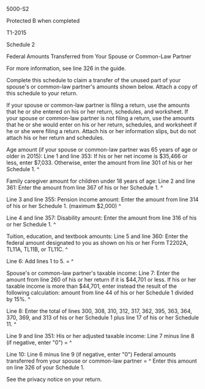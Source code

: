 ﻿5000-S2 
 
Protected B when completed 
 
T1-2015 
 
Schedule 2 
 
Federal Amounts Transferred from Your Spouse or Common-Law Partner 
 
For more information, see line 326 in the guide. 
 
Complete this schedule to claim a transfer of the unused part of your 
spouse's or common-law partner's amounts shown below. Attach a copy of this 
schedule to your return. 
 
If your spouse or common-law partner is filing a return, use the amounts that 
he or she entered on his or her return, schedules, and worksheet. If your 
spouse or common-law partner is not filing a return, use the amounts that he 
or she would enter on his or her return, schedules, and worksheet if he or 
she were filing a return. Attach his or her information slips, but do not 
attach his or her return and schedules. 
 
Age amount (if your spouse or common-law partner was 65 years of age or older 
in 2015): 
Line 1 and line 353: If his or her net income is $35,466 or less, enter 
$7,033. Otherwise, enter the amount from line 301 of his or her Schedule 1. ^
 
Family caregiver amount for children under 18 years of age: 
Line 2 and line 361: Enter the amount from line 367 of his or her Schedule 1. 
^
 
Line 3 and line 355: Pension income amount: Enter the amount from line 314 of 
his or her Schedule 1. (maximum $2,000) ^
 
Line 4 and line 357: Disability amount: Enter the amount from line 316 of his 
or her Schedule 1. ^
 
Tuition, education, and textbook amounts: 
Line 5 and line 360: Enter the federal amount designated to you as shown on 
his or her Form T2202A, TL11A, TL11B, or TL11C. ^
 
Line 6: Add lines 1 to 5. = ^
 
Spouse's or common-law partner's taxable income: 
Line 7: Enter the amount from line 260 of his or her return if it is $44,701 
or less. If his or her taxable income is more than $44,701, enter instead the 
result of the following calculation: amount from line 44 of his or her 
Schedule 1 divided by 15%. ^
 
Line 8: Enter the total of lines 300, 308, 310, 312, 317, 362, 395, 363, 364, 
370, 369, and 313 of his or her Schedule 1 plus line 17 of his or her 
Schedule 11. ^
 
Line 9 and line 351: His or her adjusted taxable income: Line 7 minus line 8 
(if negative, enter "0") = ^
 
Line 10: Line 6 minus line 9 (if negative, enter "0") Federal amounts 
transferred from your spouse or common-law partner = ^
Enter this amount on line 326 of your Schedule 1. 
 
See the privacy notice on your return.






